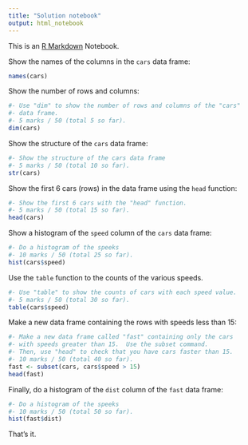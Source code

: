 ```yaml
---
title: "Solution notebook"
output: html_notebook
---
```


This is an [R Markdown](http://rmarkdown.rstudio.com) Notebook.

Show the names of the columns in the `cars` data frame:

```r
names(cars)
```

Show the number of rows and columns:

```r
#- Use "dim" to show the number of rows and columns of the "cars"
#- data frame.
#- 5 marks / 50 (total 5 so far).
dim(cars)
```

Show the structure of the `cars` data frame:

```r
#- Show the structure of the cars data frame
#- 5 marks / 50 (total 10 so far).
str(cars)
```

Show the first 6 cars (rows) in the data frame using the `head` function:

```r
#- Show the first 6 cars with the "head" function.
#- 5 marks / 50 (total 15 so far).
head(cars)
```

Show a histogram of the `speed` column of the `cars` data frame:

```r
#- Do a histogram of the speeks
#- 10 marks / 50 (total 25 so far).
hist(cars$speed)
```

Use the `table` function to the counts of the various speeds.

```r
#- Use "table" to show the counts of cars with each speed value.
#- 5 marks / 50 (total 30 so far).
table(cars$speed)
```

Make a new data frame containing the rows with speeds less than 15:

```r
#- Make a new data frame called "fast" containing only the cars
#- with speeds greater than 15.  Use the subset command.
#- Then, use "head" to check that you have cars faster than 15.
#- 10 marks / 50 (total 40 so far).
fast <- subset(cars, cars$speed > 15)
head(fast)
```

Finally, do a histogram of the `dist` column of the `fast` data frame:

```r
#- Do a histogram of the speeks
#- 10 marks / 50 (total 50 so far).
hist(fast$dist)
```

That's it.
